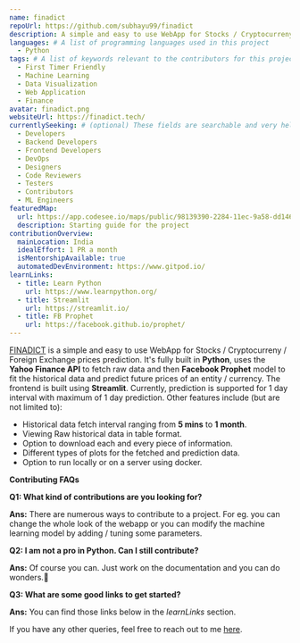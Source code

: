 ```yaml
---
name: finadict
repoUrl: https://github.com/subhayu99/finadict
description: A simple and easy to use WebApp for Stocks / Cryptocurreny / Foreign Exchange prices prediction.
languages: # A list of programming languages used in this project
  - Python
tags: # A list of keywords relevant to the contributors for this project
  - First Timer Friendly
  - Machine Learning
  - Data Visualization
  - Web Application
  - Finance
avatar: finadict.png
websiteUrl: https://finadict.tech/
currentlySeeking: # (optional) These fields are searchable and very helpful for contributors to match well with your project
  - Developers
  - Backend Developers
  - Frontend Developers
  - DevOps
  - Designers
  - Code Reviewers
  - Testers
  - Contributors
  - ML Engineers
featuredMap:
  url: https://app.codesee.io/maps/public/98139390-2284-11ec-9a58-dd146936e2c1
  description: Starting guide for the project
contributionOverview:
  mainLocation: India
  idealEffort: 1 PR a month
  isMentorshipAvailable: true
  automatedDevEnvironment: https://www.gitpod.io/
learnLinks:
  - title: Learn Python
    url: https://www.learnpython.org/
  - title: Streamlit
    url: https://streamlit.io/
  - title: FB Prophet
    url: https://facebook.github.io/prophet/
---
```


<!-- Divide your content into sections using our handy shortcodes. Each section is optional -->

<Overview>

[FINADICT](https://finadict.tech/) is a simple and easy to use WebApp for Stocks / Cryptocurreny / Foreign Exchange prices prediction. It's fully built in **Python**, uses the **Yahoo Finance API** to fetch raw data and then **Facebook Prophet** model to fit the historical data and predict future prices of an entity / currency. The frontend is built using **Streamlit**.
Currently, prediction is supported for 1 day interval with maximum of 1 day prediction. Other features include (but are not limited to):
  - Historical data fetch interval ranging from **5 mins** to **1 month**.
  - Viewing Raw historical data in table format.
  - Option to download each and every piece of information.
  - Different types of plots for the fetched and prediction data.
  - Option to run locally or on a server using docker.

</Overview>

<Contributing>

**Contributing FAQs**

**Q1: What kind of contributions are you looking for?**

**Ans:** There are numerous ways to contribute to a project. For eg. you can change the whole look of the webapp or you can modify the machine learning model by adding / tuning some parameters. 

**Q2: I am not a pro in Python. Can I still contribute?**

**Ans:** Of course you can. Just work on the documentation and you can do wonders.🤩

**Q3: What are some good links to get started?**

**Ans:** You can find those links below in the *learnLinks* section.

If you have any other queries, feel free to reach out to me [here](https://subhayu.codes/contact/).
</Contributing>

